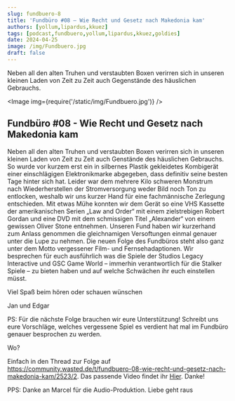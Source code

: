 ```yaml
---
slug: fundbuero-8
title: 'Fundbüro #08 – Wie Recht und Gesetz nach Makedonia kam'
authors: [yollum,lipardus,kkuez]
tags: [podcast,fundbuero,yollum,lipardus,kkuez,goldies]
date: 2024-04-25
image: /img/Fundbuero.jpg
draft: false
---
```





Neben all den alten Truhen und verstaubten Boxen verirren sich in unseren kleinen Laden von Zeit zu Zeit auch Gegenstände des häuslichen Gebrauchs.

<Image img={require('/static/img/Fundbuero.jpg')} />

<!--truncate-->

## Fundbüro #08 - Wie Recht und Gesetz nach Makedonia kam

Neben all den alten Truhen und verstaubten Boxen verirren sich in unseren kleinen Laden von Zeit zu Zeit auch Genstände des häuslichen Gebrauchs. So wurde vor kurzem erst ein in silbernes Plastik gekleidetes Kombigerät einer einschlägigen Elektronikmarke abgegeben, dass definitiv seine besten Tage hinter sich hat. Leider war dem mehrere Kilo schweren Monstrum nach Wiederherstellen der  Stromversorgung weder Bild noch Ton zu entlocken, weshalb wir uns kurzer Hand für eine fachmännische Zerlegung entschieden. Mit etwas Mühe konnten wir dem Gerät so eine VHS Kassette der amerikanischen Serien „Law and Order“ mit einem zielstrebigen Robert Gordan und eine DVD mit dem schmissigen Titel „Alexander“ von einem gewissen Oliver Stone entnehmen. Unseren Fund haben wir kurzerhand zum Anlass genommen die gleichnamigen Versoftungen einmal genauer unter die Lupe zu nehmen. Die neuen Folge des Fundbüros steht also ganz unter dem Motto vergessener Film- und Fernsehadaptionen. Wir besprechen für euch ausführlich was die Spiele der Studios Legacy Interactive und GSC Game World – immerhin verantwortlich für die Stalker Spiele – zu bieten haben und auf welche Schwächen ihr euch einstellen müsst.

Viel Spaß beim hören oder schauen wünschen

Jan und Edgar

PS: Für die nächste Folge brauchen wir eure Unterstützung! Schreibt uns eure Vorschläge, welches vergessene Spiel es verdient hat mal im Fundbüro genauer besprochen zu werden.

Wo?

Einfach in den Thread zur Folge auf <a href="https://community.wasted.de/t/fundbuero-08-wie-recht-und-gesetz-nach-makedonia-kam/2523/2">https://community.wasted.de/t/fundbuero-08-wie-recht-und-gesetz-nach-makedonia-kam/2523/2</a>.
Das passende Video findet ihr <a href="https://www.youtube.com/watch?v=Gc2q24lOYh4">Hier</a>.
Danke!

PPS: Danke an Marcel für die Audio-Produktion. Liebe geht raus

<ReactPlayer
    width="100%"
    height="50px"
    controls
    url='https://m10z.picnotes.de/Fundbuero/Fundbuero_008.mp3'
/>
